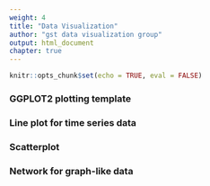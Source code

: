 ```yaml
---
weight: 4
title: "Data Visualization"
author: "gst data visualization group"
output: html_document
chapter: true
---
```


<style>
pre code, pre, code {
  white-space: pre !important;
  overflow-x: scroll !important;
  word-break: keep-all !important;
  word-wrap: initial !important;
}
</style>

```r
knitr::opts_chunk$set(echo = TRUE, eval = FALSE)
```

### GGPLOT2 plotting template
### Line plot for time series data
### Scatterplot
### Network for graph-like data





